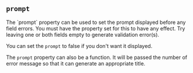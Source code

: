 
## `prompt`
<Split>
  The `prompt` property can be used to set the prompt
  displayed before any field errors.  You must have the
  <ErrorsFieldErrorsLink/> property set for this to have any effect.
  <TryItOut>
    Try leaving one or both fields empty to generate validation error(s).
  </TryItOut>
</Split>
<Example
  Component={Prompt}
  code={PromptSrc}
  caption="prompt"
  undent={2}
  expand
/>

You can set the `prompt` to false if you don't want it displayed.

<Example
  Component={NoPrompt}
  code={NoPromptSrc}
  caption="no prompt"
  undent={2}
  expand
/>

The `prompt` property can also be a function.  It will be passed the number
of error message so that it can generate an appropriate title.

<Example
  Component={PromptFn}
  code={PromptFnSrc}
  caption="prompt function"
  undent={2}
  expand
/>


